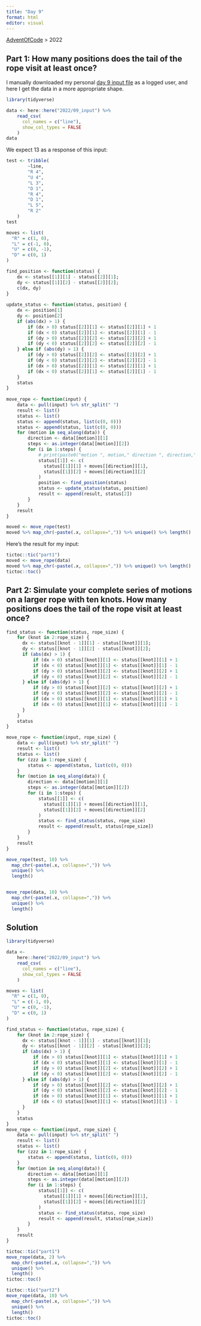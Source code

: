 ```yaml
---
title: "Day 9"
format: html
editor: visual
---
```


[AdventOfCode](https://jrosell.github.io/AdventOfCode/) \> 2022

## Part 1: How many positions does the tail of the rope visit at least once?

I manually downloaded my personal [day 9 input file](https://adventofcode.com/2022/day/9) as a logged user, and here I get the data in a more appropriate shape.

```r
library(tidyverse)

data <- here::here("2022/09_input") %>% 
    read_csv(
      col_names = c("line"),
      show_col_types = FALSE
    ) 
data
```

We expect 13 as a response of this input:

```r
test <- tribble(
        ~line,
        "R 4",
        "U 4",
        "L 3",
        "D 1",
        "R 4",
        "D 1",
        "L 5",
        "R 2"
    )
test
```

```r
moves <- list(
  "R" = c(1, 0),
  "L" = c(-1, 0),
  "U" = c(0, -1),
  "D" = c(0, 1)
)

find_position <- function(status) {
    dx <- status[[1]][1] - status[[2]][1];
    dy <- status[[1]][2] - status[[2]][2];
    c(dx, dy)
}
             
update_status <- function(status, position) {
    dx <- position[1]
    dy <- position[2]
    if (abs(dx) > 1) {
        if (dx > 0) status[[2]][1] <- status[[2]][1] + 1
        if (dx < 0) status[[2]][1] <- status[[2]][1] - 1
        if (dy > 0) status[[2]][2] <- status[[2]][2] + 1
        if (dy < 0) status[[2]][2] <- status[[2]][2] - 1
    } else if (abs(dy) > 1) {
        if (dy > 0) status[[2]][2] <- status[[2]][2] + 1
        if (dy < 0) status[[2]][2] <- status[[2]][2] - 1
        if (dx > 0) status[[2]][1] <- status[[2]][1] + 1
        if (dx < 0) status[[2]][1] <- status[[2]][1] - 1
    }
    status
}
  
move_rope <- function(input) {
    data <- pull(input) %>% str_split(" ")
    result <- list()
    status <- list()
    status <- append(status, list(c(0, 0)))
    status <- append(status, list(c(0, 0)))
    for (motion in seq_along(data)) {
        direction <- data[[motion]][1]
        steps <- as.integer(data[[motion]][2])
        for (i in 1:steps) {
            # print(paste0("motion ", motion," direction ", direction," steps ", i, "/", steps))
            status[[1]] <- c(
              status[[1]][1] + moves[[direction]][1],
              status[[1]][2] + moves[[direction]][2]
            )
            position <- find_position(status)
            status <- update_status(status, position)
            result <- append(result, status[2])
        }
    }
    result
}

moved <- move_rope(test)
moved %>% map_chr(~paste(.x, collapse=",")) %>% unique() %>% length()
```

Here's the result for my input:

```r
tictoc::tic("part1")
moved <- move_rope(data)
moved %>% map_chr(~paste(.x, collapse=",")) %>% unique() %>% length()
tictoc::toc()
```

## Part 2: Simulate your complete series of motions on a larger rope with ten knots. How many positions does the tail of the rope visit at least once?

```r

find_status <- function(status, rope_size) {
    for (knot in 2:rope_size) {
      dx <- status[[knot - 1]][1] - status[[knot]][1];
      dy <- status[[knot - 1]][2] - status[[knot]][2];
      if (abs(dx) > 1) {
          if (dx > 0) status[[knot]][1] <- status[[knot]][1] + 1
          if (dx < 0) status[[knot]][1] <- status[[knot]][1] - 1
          if (dy > 0) status[[knot]][2] <- status[[knot]][2] + 1
          if (dy < 0) status[[knot]][2] <- status[[knot]][2] - 1
      } else if (abs(dy) > 1) {
          if (dy > 0) status[[knot]][2] <- status[[knot]][2] + 1
          if (dy < 0) status[[knot]][2] <- status[[knot]][2] - 1
          if (dx > 0) status[[knot]][1] <- status[[knot]][1] + 1
          if (dx < 0) status[[knot]][1] <- status[[knot]][1] - 1
      }
    }
    status
}

move_rope <- function(input, rope_size) {
    data <- pull(input) %>% str_split(" ")
    result <- list()
    status <- list()
    for (zzz in 1:rope_size) {
        status <- append(status, list(c(0, 0)))
    }
    for (motion in seq_along(data)) {
        direction <- data[[motion]][1]
        steps <- as.integer(data[[motion]][2])
        for (i in 1:steps) {
            status[[1]] <- c(
              status[[1]][1] + moves[[direction]][1],
              status[[1]][2] + moves[[direction]][2]
            )
            status <- find_status(status, rope_size)
            result <- append(result, status[rope_size])
        }
    }
    result
}

move_rope(test, 10) %>% 
  map_chr(~paste(.x, collapse=",")) %>% 
  unique() %>% 
  length()


move_rope(data, 10) %>% 
  map_chr(~paste(.x, collapse=",")) %>% 
  unique() %>% 
  length()
```

## Solution

```r
library(tidyverse)

data <- 
    here::here("2022/09_input") %>% 
    read_csv(
      col_names = c("line"),
      show_col_types = FALSE
    )

moves <- list(
  "R" = c(1, 0),
  "L" = c(-1, 0),
  "U" = c(0, -1),
  "D" = c(0, 1)
)

find_status <- function(status, rope_size) {
    for (knot in 2:rope_size) {
      dx <- status[[knot - 1]][1] - status[[knot]][1];
      dy <- status[[knot - 1]][2] - status[[knot]][2];
      if (abs(dx) > 1) {
          if (dx > 0) status[[knot]][1] <- status[[knot]][1] + 1
          if (dx < 0) status[[knot]][1] <- status[[knot]][1] - 1
          if (dy > 0) status[[knot]][2] <- status[[knot]][2] + 1
          if (dy < 0) status[[knot]][2] <- status[[knot]][2] - 1
      } else if (abs(dy) > 1) {
          if (dy > 0) status[[knot]][2] <- status[[knot]][2] + 1
          if (dy < 0) status[[knot]][2] <- status[[knot]][2] - 1
          if (dx > 0) status[[knot]][1] <- status[[knot]][1] + 1
          if (dx < 0) status[[knot]][1] <- status[[knot]][1] - 1
      }
    }
    status
}
move_rope <- function(input, rope_size) {
    data <- pull(input) %>% str_split(" ")
    result <- list()
    status <- list()
    for (zzz in 1:rope_size) {
        status <- append(status, list(c(0, 0)))
    }
    for (motion in seq_along(data)) {
        direction <- data[[motion]][1]
        steps <- as.integer(data[[motion]][2])
        for (i in 1:steps) {
            status[[1]] <- c(
              status[[1]][1] + moves[[direction]][1],
              status[[1]][2] + moves[[direction]][2]
            )
            status <- find_status(status, rope_size)
            result <- append(result, status[rope_size])
        }
    }
    result
}

tictoc::tic("part1")
move_rope(data, 2) %>% 
  map_chr(~paste(.x, collapse=",")) %>% 
  unique() %>% 
  length()
tictoc::toc()

tictoc::tic("part2")
move_rope(data, 10) %>% 
  map_chr(~paste(.x, collapse=",")) %>% 
  unique() %>% 
  length()
tictoc::toc()
```
